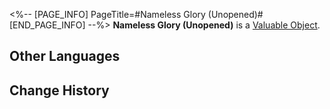 <%-- [PAGE_INFO]
PageTitle=#Nameless Glory (Unopened)#
[END_PAGE_INFO] --%>
{{Item Infobox
|id          = 300102
|image       = Item Nameless Glory (Unopened).png
|type        = Valuable Object
|invCategory = Valuables
|rarity      = 4
|effect      = An unopened treasure. Use to gain the effect equivalent to purchasing Nameless Glory once.
|description = 
}}
'''Nameless Glory (Unopened)''' is a [[Valuable Object]].

==Other Languages==
{{Other Languages
|en   = Nameless Glory (Unopened)
|zhs  = 无名客的荣勋（未拆封)
|zht  = 無名客的榮勳（未拆封)
|ja   = ナナシビトの褒章（未開封）
|ko   = 무명객의 영광(미개봉)
|es   = Gloria anónima (sin abrir)
|fr   = Gloire des Sans Noms (scellée)
|ru   = Слава Безымянных (не открыто)
|th   = กิตติคุณนิรนาม (ยังไม่เปิด)
|vi   = Vinh Quang Khách Vô Danh (Chưa mở)
|de   = Ruhm der Namenlosen (ungeöffnet)
|id   = Nameless Glory (Belum Dibuka)
|pt   = Glória dos Inominados (Não Aberto)
}}

==Change History==
{{Change History|2.0}}